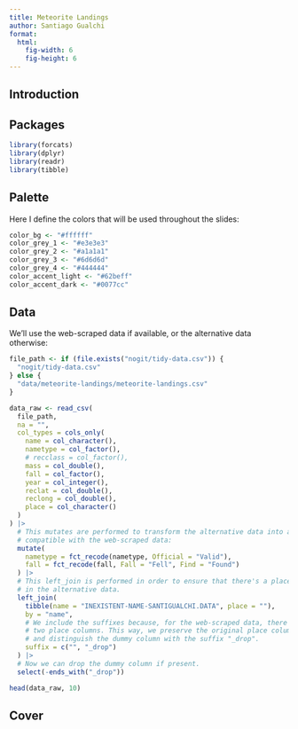 ```yaml
---
title: Meteorite Landings
author: Santiago Gualchi
format:
  html:
    fig-width: 6
    fig-height: 6
---
```


## Introduction

## Packages

```r
library(forcats)
library(dplyr)
library(readr)
library(tibble)
```

## Palette

Here I define the colors that will be used throughout the slides:

```r
color_bg <- "#ffffff"
color_grey_1 <- "#e3e3e3"
color_grey_2 <- "#a1a1a1"
color_grey_3 <- "#6d6d6d"
color_grey_4 <- "#444444"
color_accent_light <- "#62beff"
color_accent_dark <- "#0077cc"
```

## Data

We'll use the web-scraped data if available, or the alternative data otherwise:

```r
file_path <- if (file.exists("nogit/tidy-data.csv")) {
  "nogit/tidy-data.csv"
} else {
  "data/meteorite-landings/meteorite-landings.csv"
}

data_raw <- read_csv(
  file_path,
  na = "",
  col_types = cols_only(
    name = col_character(),
    nametype = col_factor(),
    # recclass = col_factor(),
    mass = col_double(),
    fall = col_factor(),
    year = col_integer(),
    reclat = col_double(),
    reclong = col_double(),
    place = col_character()
  )
) |> 
  # This mutates are performed to transform the alternative data into a format
  # compatible with the web-scraped data:
  mutate(
    nametype = fct_recode(nametype, Official = "Valid"),
    fall = fct_recode(fall, Fall = "Fell", Find = "Found")
  ) |> 
  # This left_join is performed in order to ensure that there's a place column
  # in the alternative data.
  left_join(
    tibble(name = "INEXISTENT-NAME-SANTIGUALCHI.DATA", place = ""),
    by = "name",
    # We include the suffixes because, for the web-scraped data, there'll be
    # two place columns. This way, we preserve the original place column name
    # and distinguish the dummy column with the suffix "_drop".
    suffix = c("", "_drop")
  ) |> 
  # Now we can drop the dummy column if present.
  select(-ends_with("_drop"))

head(data_raw, 10)
```

## Cover




